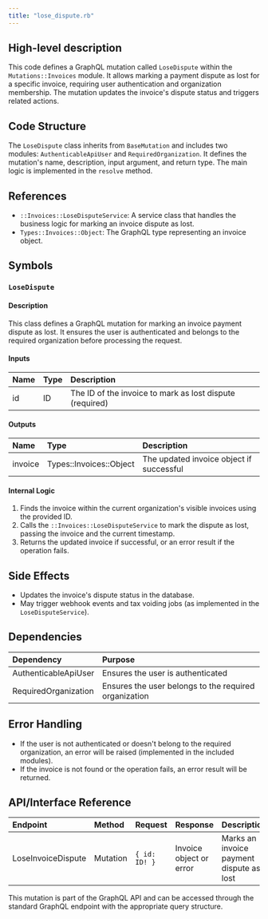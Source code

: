 ```yaml
---
title: "lose_dispute.rb"
---
```


## High-level description
This code defines a GraphQL mutation called `LoseDispute` within the `Mutations::Invoices` module. It allows marking a payment dispute as lost for a specific invoice, requiring user authentication and organization membership. The mutation updates the invoice's dispute status and triggers related actions.

## Code Structure
The `LoseDispute` class inherits from `BaseMutation` and includes two modules: `AuthenticableApiUser` and `RequiredOrganization`. It defines the mutation's name, description, input argument, and return type. The main logic is implemented in the `resolve` method.

## References
- `::Invoices::LoseDisputeService`: A service class that handles the business logic for marking an invoice dispute as lost.
- `Types::Invoices::Object`: The GraphQL type representing an invoice object.

## Symbols

### `LoseDispute`
#### Description
This class defines a GraphQL mutation for marking an invoice payment dispute as lost. It ensures the user is authenticated and belongs to the required organization before processing the request.

#### Inputs
| Name | Type | Description |
|:-----|:-----|:------------|
| id | ID | The ID of the invoice to mark as lost dispute (required) |

#### Outputs
| Name | Type | Description |
|:-----|:-----|:------------|
| invoice | Types::Invoices::Object | The updated invoice object if successful |

#### Internal Logic
1. Finds the invoice within the current organization's visible invoices using the provided ID.
2. Calls the `::Invoices::LoseDisputeService` to mark the dispute as lost, passing the invoice and the current timestamp.
3. Returns the updated invoice if successful, or an error result if the operation fails.

## Side Effects
- Updates the invoice's dispute status in the database.
- May trigger webhook events and tax voiding jobs (as implemented in the `LoseDisputeService`).

## Dependencies
| Dependency | Purpose |
|:-----------|:--------|
| AuthenticableApiUser | Ensures the user is authenticated |
| RequiredOrganization | Ensures the user belongs to the required organization |

## Error Handling
- If the user is not authenticated or doesn't belong to the required organization, an error will be raised (implemented in the included modules).
- If the invoice is not found or the operation fails, an error result will be returned.

## API/Interface Reference
| Endpoint | Method | Request | Response | Description |
|:---------|:-------|:--------|:---------|:------------|
| LoseInvoiceDispute | Mutation | `{ id: ID! }` | Invoice object or error | Marks an invoice payment dispute as lost |

This mutation is part of the GraphQL API and can be accessed through the standard GraphQL endpoint with the appropriate query structure.